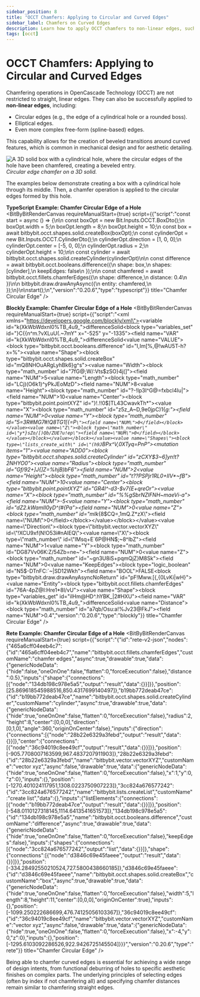 ```yaml
---
sidebar_position: 8
title: "OCCT Chamfers: Applying to Circular and Curved Edges"
sidebar_label: Chamfers on Curved Edges
description: Learn how to apply OCCT chamfers to non-linear edges, such as circular or elliptical edges (e.g., around a hole), in Bitbybit using Rete, Blockly, and TypeScript.
tags: [occt]
---
```



# OCCT Chamfers: Applying to Circular and Curved Edges

Chamfering operations in OpenCascade Technology (OCCT) are not restricted to straight, linear edges. They can also be successfully applied to **non-linear edges**, including:
*   Circular edges (e.g., the edge of a cylindrical hole or a rounded boss).
*   Elliptical edges.
*   Even more complex free-form (spline-based) edges.

This capability allows for the creation of beveled transitions around curved features, which is common in mechanical design and for aesthetic detailing.

![A 3D solid box with a cylindrical hole, where the circular edges of the hole have been chamfered, creating a beveled entry.](https://ik.imagekit.io/bitbybit/app/assets/start/general/editor-categories/chamfer-with-circular-hole.jpeg "Circular edge chamfer on a 3D solid")
*Circular edge chamfer on a 3D solid.*

The examples below demonstrate creating a box with a cylindrical hole through its middle. Then, a chamfer operation is applied to the circular edges formed by this hole.

**TypeScript Example: Chamfer Circular Edge of a Hole**
<BitByBitRenderCanvas
  requireManualStart={true}
  script={{"script":"const start = async () => {\n\n    const boxOpt = new Bit.Inputs.OCCT.BoxDto();\n    boxOpt.width = 5;\n    boxOpt.length = 8;\n    boxOpt.height = 10;\n    const box = await bitbybit.occt.shapes.solid.createBox(boxOpt);\n    const cylinderOpt = new Bit.Inputs.OCCT.CylinderDto();\n    cylinderOpt.direction = [1, 0, 0];\n    cylinderOpt.center = [-5, 0, 0];\n    cylinderOpt.radius = 2;\n    cylinderOpt.height = 10;\n\n    const cylinder = await bitbybit.occt.shapes.solid.createCylinder(cylinderOpt)\n\n    const difference = await bitbybit.occt.booleans.difference({\n        shape: box,\n        shapes: [cylinder],\n        keepEdges: false\n    });\n\n    const chamfered = await bitbybit.occt.fillets.chamferEdges({\n        shape: difference,\n        distance: 0.4\n    })\n\n    bitbybit.draw.drawAnyAsync({\n        entity: chamfered,\n    });\n}\n\nstart();\n","version":"0.20.6","type":"typescript"}}
  title="Chamfer Circular Edge"
/>

**Blockly Example: Chamfer Circular Edge of a Hole**
<BitByBitRenderCanvas
  requireManualStart={true}
  script={{"script":"<xml xmlns=\"https://developers.google.com/blockly/xml\"><variables><variable id=\"k(XkWbWdxnl0%TB_4u9_\">differenceSolid</variable></variables><block type=\"variables_set\" id=\"}C{{n^m.?vXLuU(.~7mY\" x=\"-525\" y=\"-1335\"><field name=\"VAR\" id=\"k(XkWbWdxnl0%TB_4u9_\">differenceSolid</field><value name=\"VALUE\"><block type=\"bitbybit.occt.booleans.difference\" id=\"I,Im[%,@!wAU5T-h?x=%\"><value name=\"Shape\"><block type=\"bitbybit.occt.shapes.solid.createBox\" id=\"mQ8NHOuARgLyhBk6}g^s\"><value name=\"Width\"><block type=\"math_number\" id=\"7fG@;W/:Vts$zSO}4j(]\"><field name=\"NUM\">5</field></block></value><value name=\"Length\"><block type=\"math_number\" id=\"LCj)(O6k1)^yPkJEoMzD\"><field name=\"NUM\">8</field></block></value><value name=\"Height\"><block type=\"math_number\" id=\"?-!Ip3I^G@=fxbcl4Iu|\"><field name=\"NUM\">10</field></block></value><value name=\"Center\"><block type=\"bitbybit.point.pointXYZ\" id=\"}!.!!0$]TL43CwavkTh*\"><value name=\"X\"><block type=\"math_number\" id=\"z5z_A~D,9e0jpC)1{_g:\"><field name=\"NUM\">0</field></block></value><value name=\"Y\"><block type=\"math_number\" id=\"5=3R#MG7#!Q8TG1[{=P`\"><field name=\"NUM\">0</field></block></value><value name=\"Z\"><block type=\"math_number\" id=\"y*}sZo/[)Qb/ZUE?u!ep\"><field name=\"NUM\">0</field></block></value></block></value></block></value><value name=\"Shapes\"><block type=\"lists_create_with\" id=\"(h9J`BPx^V,0XTyq=PnP\"><mutation items=\"1\"></mutation><value name=\"ADD0\"><block type=\"bitbybit.occt.shapes.solid.createCylinder\" id=\"zCXY$3~6]yn!t?2NHYO0\"><value name=\"Radius\"><block type=\"math_number\" id=\"Gf/92+]J{]Z=%hjB)bF6\"><field name=\"NUM\">2</field></block></value><value name=\"Height\"><block type=\"math_number\" id=\"t??PSPjr1RL0+IIV*~fB\"><field name=\"NUM\">10</field></block></value><value name=\"Center\"><block type=\"bitbybit.point.pointXYZ\" id=\"GR4I^-d3-$v7{E+qreOr\"><value name=\"X\"><block type=\"math_number\" id=\"%%gSbrNZIFNH~maeVi-a\"><field name=\"NUM\">-5</field></block></value><value name=\"Y\"><block type=\"math_number\" id=\"*dZ2.kWamII0yD^(#{Pa\"><field name=\"NUM\">0</field></block></value><value name=\"Z\"><block type=\"math_number\" id=\"mIk*_{8$CQ=,1mQ.Z*zX\"><field name=\"NUM\">0</field></block></value></block></value><value name=\"Direction\"><block type=\"bitbybit.vector.vectorXYZ\" id=\"!XCU9xf(N!O53i#nAlEQ\"><value name=\"X\"><block type=\"math_number\" id=\"IMsq+E`6P@HN$;~8^lbZ\"><field name=\"NUM\">1</field></block></value><value name=\"Y\"><block type=\"math_number\" id=\"DG87Vv06K:Z/54Zb=ne~\"><field name=\"NUM\">0</field></block></value><value name=\"Z\"><block type=\"math_number\" id=\"~gn3U8iS+pqmQjZ}M8Sk\"><field name=\"NUM\">0</field></block></value></block></value></block></value></block></value><value name=\"KeepEdges\"><block type=\"logic_boolean\" id=\"N5$-DTnFC:`~|SD12Wkh\"><field name=\"BOOL\">FALSE</field></block></value></block></value><next><block type=\"bitbybit.draw.drawAnyAsyncNoReturn\" id=\"pF!Mww.[{,{0LvKi|wH}\"><value name=\"Entity\"><block type=\"bitbybit.occt.fillets.chamferEdges\" id=\"76A-4pZ@I:Hre1*8I/vU\"><value name=\"Shape\"><block type=\"variables_get\" id=\"ilHm@HD^.hYBK_|2#HXU\"><field name=\"VAR\" id=\"k(XkWbWdxnl0%TB_4u9_\">differenceSolid</field></block></value><value name=\"Distance\"><block type=\"math_number\" id=\"a7qb/Osu:a!%Jv23@FkJ\"><field name=\"NUM\">0.4</field></block></value></block></value></block></next></block></xml>","version":"0.20.6","type":"blockly"}}
  title="Chamfer Circular Edge"
/>

**Rete Example: Chamfer Circular Edge of a Hole**
<BitByBitRenderCanvas
  requireManualStart={true}
  script={{"script":"{\"id\":\"rete-v2-json\",\"nodes\":{\"465a6cff04eeb4c7\":{\"id\":\"465a6cff04eeb4c7\",\"name\":\"bitbybit.occt.fillets.chamferEdges\",\"customName\":\"chamfer edges\",\"async\":true,\"drawable\":true,\"data\":{\"genericNodeData\":{\"hide\":false,\"oneOnOne\":false,\"flatten\":0,\"forceExecution\":false},\"distance\":0.5},\"inputs\":{\"shape\":{\"connections\":[{\"node\":\"134db198c978e5a5\",\"output\":\"result\",\"data\":{}}]}},\"position\":[25.869618545988516,850.4317699140497]},\"b19bb772deab47ce\":{\"id\":\"b19bb772deab47ce\",\"name\":\"bitbybit.occt.shapes.solid.createCylinder\",\"customName\":\"cylinder\",\"async\":true,\"drawable\":true,\"data\":{\"genericNodeData\":{\"hide\":true,\"oneOnOne\":false,\"flatten\":0,\"forceExecution\":false},\"radius\":2,\"height\":8,\"center\":[0,0,0],\"direction\":[0,1,0],\"angle\":360,\"originOnCenter\":false},\"inputs\":{\"direction\":{\"connections\":[{\"node\":\"28b22e6329a3febd\",\"output\":\"result\",\"data\":{}}]},\"center\":{\"connections\":[{\"node\":\"36c94019c8ee49cf\",\"output\":\"result\",\"data\":{}}]}},\"position\":[-905.7708007163599,967.4837207911903]},\"28b22e6329a3febd\":{\"id\":\"28b22e6329a3febd\",\"name\":\"bitbybit.vector.vectorXYZ\",\"customName\":\"vector xyz\",\"async\":false,\"drawable\":true,\"data\":{\"genericNodeData\":{\"hide\":true,\"oneOnOne\":false,\"flatten\":0,\"forceExecution\":false},\"x\":1,\"y\":0,\"z\":0},\"inputs\":{},\"position\":[-1270.401024117951,1308.0223750907223]},\"3cc824a676577242\":{\"id\":\"3cc824a676577242\",\"name\":\"bitbybit.lists.createList\",\"customName\":\"create list\",\"data\":{},\"inputs\":{\"listElements\":{\"connections\":[{\"node\":\"b19bb772deab47ce\",\"output\":\"result\",\"data\":{}}]}},\"position\":[-548.0110127318145,1114.6413541651573]},\"134db198c978e5a5\":{\"id\":\"134db198c978e5a5\",\"name\":\"bitbybit.occt.booleans.difference\",\"customName\":\"difference\",\"async\":true,\"drawable\":true,\"data\":{\"genericNodeData\":{\"hide\":true,\"oneOnOne\":false,\"flatten\":0,\"forceExecution\":false},\"keepEdges\":false},\"inputs\":{\"shapes\":{\"connections\":[{\"node\":\"3cc824a676577242\",\"output\":\"list\",\"data\":{}}]},\"shape\":{\"connections\":[{\"node\":\"d3846c69e45faeee\",\"output\":\"result\",\"data\":{}}]}},\"position\":[-334.28492550210524,727.5800438660185]},\"d3846c69e45faeee\":{\"id\":\"d3846c69e45faeee\",\"name\":\"bitbybit.occt.shapes.solid.createBox\",\"customName\":\"box\",\"async\":true,\"drawable\":true,\"data\":{\"genericNodeData\":{\"hide\":true,\"oneOnOne\":false,\"flatten\":0,\"forceExecution\":false},\"width\":5,\"length\":8,\"height\":11,\"center\":[0,0,0],\"originOnCenter\":true},\"inputs\":{},\"position\":[-1099.250222686699,476.74125056103367]},\"36c94019c8ee49cf\":{\"id\":\"36c94019c8ee49cf\",\"name\":\"bitbybit.vector.vectorXYZ\",\"customName\":\"vector xyz\",\"async\":false,\"drawable\":true,\"data\":{\"genericNodeData\":{\"hide\":true,\"oneOnOne\":false,\"flatten\":0,\"forceExecution\":false},\"x\":-4,\"y\":0,\"z\":0},\"inputs\":{},\"position\":[-1295.6103092286526,922.9426725145504]}}}","version":"0.20.6","type":"rete"}}
  title="Chamfer Circular Edge"
/>

Being able to chamfer curved edges is essential for achieving a wide range of design intents, from functional deburring of holes to specific aesthetic finishes on complex parts. The underlying principles of selecting edges (often by index if not chamfering all) and specifying chamfer distances remain similar to chamfering straight edges.